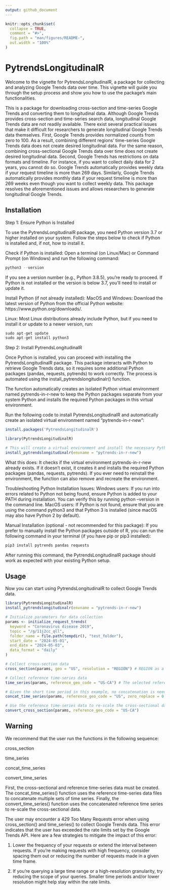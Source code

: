 ```yaml
---
output: github_document
---
```


<!-- README.md is generated from README.Rmd. Please edit that file -->

```r
knitr::opts_chunk$set(
  collapse = TRUE,
  comment = "#>",
  fig.path = "man/figures/README-",
  out.width = "100%"
)
```

# PytrendsLongitudinalR

<!-- badges: start -->
<!-- badges: end -->

Welcome to the vignette for PytrendsLongitudinalR, a package for collecting and analyzing Google Trends data over time. This vignette will guide you through the setup process and show you how to use the package's main functionalities.

This is a package for downloading cross-section and time-series Google Trends and converting them to longitudinal data.
Although Google Trends provides cross-section and time-series search data, longitudinal Google Trends data are not readily available. There exist several practical issues that make it difficult for researchers to generate longitudinal Google Trends data themselves. First, Google Trends provides normalized counts from zero to 100. As a result, combining different regions' time-series Google Trends data does not create desired longitudinal data. For the same reason, combining cross-sectional Google Trends data over time does not create desired longitudinal data. Second, Google Trends has restrictions on data formats and timeline. For instance, if you want to collect daily data for 2 years, you cannot do so. Google Trends automatically provides weekly data if your request timeline is more than 269 days. Similarly, Google Trends automatically provides monthly data if your request timeline is more than 269 weeks even though you want to collect weekly data.
This package resolves the aforementioned issues and allows researchers to generate longitudinal Google Trends.

## Installation

Step 1: Ensure Python is Installed

To use the PytrendsLongitudinalR package, you need Python version 3.7 or higher installed on your system. Follow the steps below to check if Python is installed and, if not, how to install it.

Check if Python is installed:
Open a terminal (on Linux/Mac) or Command Prompt (on Windows) and run the following command:

```r

python3 --version

```

If you see a version number (e.g., Python 3.8.5), you’re ready to proceed.
If Python is not installed or the version is below 3.7, you’ll need to install or update it.

Install Python (if not already installed):
MacOS and Windows: Download the latest version of Python from the official Python website: https://www.python.org/downloads/. 

Linux: Most Linux distributions already include Python, but if you need to install it or update to a newer version, run:
```r

sudo apt-get update
sudo apt-get install python3

```

Step 2: Install PytrendsLongitudinalR

Once Python is installed, you can proceed with installing the PytrendsLongitudinalR package. This package interacts with Python to retrieve Google Trends data, so it requires some additional Python packages (pandas, requests, pytrends)  to work correctly. The process is automated using the install_pytrendslongitudinalr() function.

The function automatically creates an isolated Python virtual environment named pytrends-in-r-new to keep the Python packages separate from your system Python and installs the required Python packages in this virtual environment.

Run the following code to install PytrendsLongitudinalR and automatically create an isolated virtual environment named “pytrends-in-r-new”:
```r

install.packages('PytrendsLongitudinalR')

library(PytrendsLongitudinalR)

# This will create a virtual environment and install the necessary Python packages in the virtual environment
install_pytrendslongitudinalr(envname = "pytrends-in-r-new")

```


What this does:
It checks if the virtual environment pytrends-in-r-new already exists.
If it doesn’t exist, it creates it and installs the required Python packages (pandas, requests, pytrends).
If you ever need to reinstall the environment, the function can also remove and recreate the environment.

Troubleshooting Python Installation Issues:
Windows users: If you run into errors related to Python not being found, ensure Python is added to your PATH during installation. You can verify this by running python --version in the command line.
MacOS users: If Python is not found, ensure that you are using the command python3 and that Python 3 is installed (since macOS may also have Python 2 by default).


Manual Installation (optional - not recommended for this package): If you prefer to manually install the Python packages outside of R, you can run the following command in your terminal (if you have pip or pip3 installed):
```r

pip3 install pytrends pandas requests

```


After running this command, the PytrendsLongitudinalR package should work as expected with your existing Python setup.


## Usage

Now you can start using PytrendsLongitudinalR to collect Google Trends data.
```r
library(PytrendsLongitudinalR)
install_pytrendslongitudinalr(envname = "pytrends-in-r-new")

# Initialize parameters for data collection
params <- initialize_request_trends(
  keyword = "Coronavirus disease 2019",
  topic = "/g/11j2cc_qll",
  folder_name = file.path(tempdir(), "test_folder"),
  start_date = "2024-05-01",
  end_date = "2024-05-03",
  data_format = "daily"
)

# Collect cross-section data
cross_section(params, geo = "US", resolution = "REGION") # REGION as a resolution is a sub-region of US in this example, and it indicates US states.

# Collect reference time-series data
time_series(params, reference_geo_code = "US-CA") # The selected reference is California and its Google Trends Geo is 'US-CA'.

# Given the short time period in this example, no concatenation is needed.
concat_time_series(params, reference_geo_code = "US", zero_replace = 0.1) # Error occurs because given period is less than 269 days, concatenation is unnecessary. You can move to convert_cross_section() without any problems.

# Use the reference time-series data to re-scale the cross-sectional data. 
convert_cross_section(params, reference_geo_code = "US-CA")
```

## Warning
We recommend that the user run the functions in the following sequence:

cross_section

time_series

concat_time_series

convert_time_series

First, the cross-sectional and reference time-series data must be created. The concat_time_series() function uses the reference time-series data files to concatenate multiple sets of time series. Finally, the convert_time_series() function uses the concatenated reference time series to re-scale the cross-sectional data. 

The user may encounter a 429 Too Many Requests error when using cross_section() and time_series() to collect Google Trends data. This error indicates that the user has exceeded the rate limits set by the Google Trends API.
Here are a few strategies to mitigate the impact of this error:

1) Lower the frequency of your requests or extend the interval between requests. If you're making requests with high frequency, consider spacing them out or reducing the number of requests made in a given time frame.

2) If you're querying a large time range or a high-resolution granularity, try reducing the scope of your queries. Smaller time periods and/or lower resolution might help stay within the rate limits.


